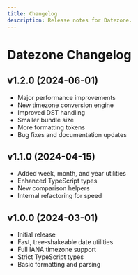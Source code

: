 ```yaml
---
title: Changelog
description: Release notes for Datezone.
---
```


# Datezone Changelog

## v1.2.0 (2024-06-01)
- Major performance improvements
- New timezone conversion engine
- Improved DST handling
- Smaller bundle size
- More formatting tokens
- Bug fixes and documentation updates

## v1.1.0 (2024-04-15)
- Added week, month, and year utilities
- Enhanced TypeScript types
- New comparison helpers
- Internal refactoring for speed

## v1.0.0 (2024-03-01)
- Initial release
- Fast, tree-shakeable date utilities
- Full IANA timezone support
- Strict TypeScript types
- Basic formatting and parsing 